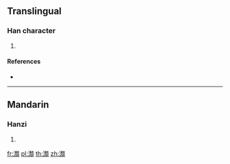 {{character info/new}}
==Translingual==

===Han character===
{{Han char|rn=85|rad=水|as=16|sn=19|four=31186|canj=EHUC,XEHUC}}

# {{defn|Han|sort=水16}}

====References====
* {{Han ref|kx=0660.210|dkj=18673|dj=1070.150|hdz=31784.050|uh=7029|ud=28713|bh=F264|bd=62052}}

----

==Mandarin==

===Hanzi===
{{cmn-hanzi|pin=[[duì]] ([[dui4]])|wg=tui<sup>4</sup>}}

# {{defn|lang=cmn|sort=水16}}

[[fr:瀩]]
[[pl:瀩]]
[[th:瀩]]
[[zh:瀩]]